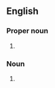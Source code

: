 ==English==

===Proper noun===
{{en-proper noun}}

# {{lb|en|Australia}} {{initialism of|en|[[mental health|Mental Health]] [[review|Review]] [[board|Board]]}}

===Noun===
{{en-noun|-}}

# {{initialism of|en|''[[w:Mimosa tenuiflora|Mimosa hostilis]]'' [[root bark]]}}